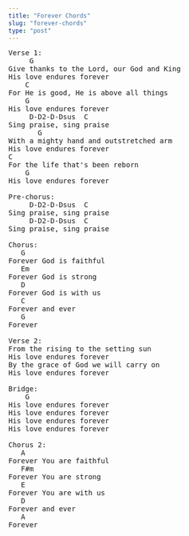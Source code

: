 ```yaml
---
title: "Forever Chords"
slug: "forever-chords"
type: "post"
---
```


<pre>
Verse 1: 
     G 
Give thanks to the Lord, our God and King 
His love endures forever
    C 
For He is good, He is above all things 
    G 
His love endures forever
     D-D2-D-Dsus  C 
Sing praise, sing praise        
       G
With a mighty hand and outstretched arm 
His love endures forever          
C 
For the life that's been reborn 
    G 
His love endures forever

Pre-chorus:      
     D-D2-D-Dsus  C 
Sing praise, sing praise
     D-D2-D-Dsus  C 
Sing praise, sing praise

Chorus:
   G 
Forever God is faithful
   Em
Forever God is strong
   D 
Forever God is with us
   C       
Forever and ever
   G 
Forever

Verse 2:
From the rising to the setting sun 
His love endures forever
By the grace of God we will carry on 
His love endures forever

Bridge: 
    G 
His love endures forever 
His love endures forever 
His love endures forever 
His love endures forever  

Chorus 2: 
   A 
Forever You are faithful
   F#m
Forever You are strong
   E 
Forever You are with us
   D       
Forever and ever
   A 
Forever 
</pre>